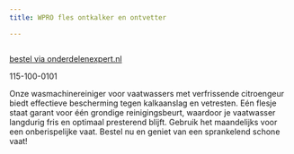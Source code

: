 ```yaml
---
title: WPRO fles ontkalker en ontvetter

---
```



<Image src={imageProduct} width={imageProduct.width} alt="" />

[bestel via onderdelenexpert.nl](https://www.onderdelenexpert.nl/wpro-duo-fles-ontkalker-en-ontvetter-484000008844)

115-100-0101

Onze wasmachinereiniger voor vaatwassers met verfrissende citroengeur biedt effectieve bescherming tegen kalkaanslag en vetresten. Eén flesje staat garant voor één grondige reinigingsbeurt, waardoor je vaatwasser langdurig fris en optimaal presterend blijft. Gebruik het maandelijks voor een onberispelijke vaat. Bestel nu en geniet van een sprankelend schone vaat!
